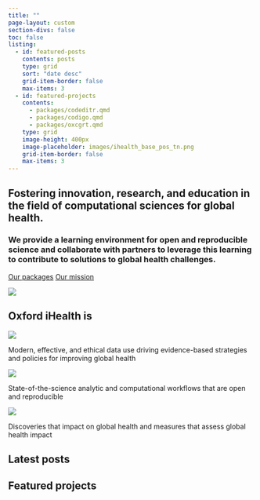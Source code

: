 ```yaml
---
title: ""
page-layout: custom
section-divs: false
toc: false
listing:
  - id: featured-posts
    contents: posts
    type: grid
    sort: "date desc"
    grid-item-border: false
    max-items: 3
  - id: featured-projects
    contents:
      - packages/codeditr.qmd
      - packages/codigo.qmd
      - packages/oxcgrt.qmd
    type: grid
    image-height: 400px
    image-placeholder: images/ihealth_base_pos_tn.png
    grid-item-border: false
    max-items: 3
---
```


::: {.hero-banner}

::: {.content-block}

::: {.hero-text}

# Fostering innovation, research, and education in the field of computational sciences for global health.

### We provide a learning environment for open and reproducible science and collaborate with partners to leverage this learning to contribute to solutions to global health challenges.

::: {.hero-buttons}
<!-- [Projects](/projects/){#btn-guide .btn-action .btn .btn-info .btn-lg role="button"} -->
[Our packages](/packages/){#btn-guide .btn-action .btn .btn-info .btn-lg role="button"} 
[Our mission](/about/){#btn-guide .btn-action .btn .btn-info .btn-lg role="button"}
:::

:::

::: {.hero-image-right}

![](images/ihealth_base_pos_sm.png)

:::

:::

:::

::: {.theme-banner}

::: {.info-block}

# Oxford iHealth is

::: {.grid}

::: {.g-col-4}

![](images/insight.png){fig-align="center"}

Modern, effective, and ethical data use driving evidence-based strategies and policies for improving global health
:::

::: {.g-col-4}
![](images/innovation.png){fig-align="center"}

State-of-the-science analytic and computational workflows that are open and reproducible
:::

::: {.g-col-4}
![](images/impact.png){fig-align="center"}

Discoveries that impact on global health and measures that assess global health impact
:::

:::

:::

:::


::: {.info-block}

# Latest posts

::: {#featured-posts}
:::

:::


::: {.info-block}

# Featured projects

::: {#featured-projects}
:::

:::

